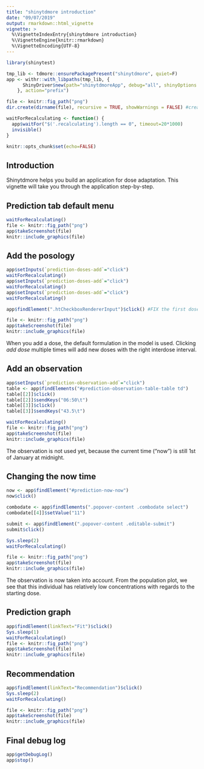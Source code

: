 ```yaml
---
title: "shinytdmore introduction"
date: "09/07/2019"
output: rmarkdown::html_vignette
vignette: >
  %\VignetteIndexEntry{shinytdmore introduction}
  %\VignetteEngine{knitr::rmarkdown}
  %\VignetteEncoding{UTF-8}
---
```

```r
library(shinytest)

tmp_lib <- tdmore::ensurePackagePresent("shinytdmore", quiet=F)
app <- withr::with_libpaths(tmp_lib, {
      ShinyDriver$new(path="shinytdmoreApp", debug="all", shinyOptions = list(test.mode=TRUE))
    }, action="prefix")

file <- knitr::fig_path("png")
dir.create(dirname(file), recursive = TRUE, showWarnings = FALSE) #create dir if not exists yet

waitForRecalculating <- function() {
  app$waitFor("$('.recalculating').length == 0", timeout=20*1000)
  invisible()
}

knitr::opts_chunk$set(echo=FALSE)
```

## Introduction
Shinytdmore helps you build an application for dose adaptation. This vignette will take you through the application step-by-step.

## Prediction tab default menu
```r
waitForRecalculating()
file <- knitr::fig_path("png")
app$takeScreenshot(file)
knitr::include_graphics(file)
```


## Add the posology
```r
app$setInputs(`prediction-doses-add`="click")
waitForRecalculating()
app$setInputs(`prediction-doses-add`="click")
waitForRecalculating()
app$setInputs(`prediction-doses-add`="click")
waitForRecalculating()

app$findElement(".htCheckboxRendererInput")$click() #FIX the first dose

file <- knitr::fig_path("png")
app$takeScreenshot(file)
knitr::include_graphics(file)
```
When you add a dose, the default formulation in the model is used. Clicking *add dose* multiple times will add new doses with the right interdose interval.

## Add an observation
```r
app$setInputs(`prediction-observation-add`="click")
table <- app$findElements("#prediction-observation-table-table td")
table[[2]]$click()
table[[2]]$sendKeys("06:50\t")
table[[3]]$click()
table[[3]]$sendKeys("43.5\t")

waitForRecalculating()
file <- knitr::fig_path("png")
app$takeScreenshot(file)
knitr::include_graphics(file)
```

The observation is not used yet, because the current time ("now") is still 1st of January at midnight.

## Changing the now time
```r
now <- app$findElement("#prediction-now-now")
now$click()

combodate <- app$findElements(".popover-content .combodate select")
combodate[[4]]$setValue("11")

submit <- app$findElement(".popover-content .editable-submit")
submit$click()

Sys.sleep(2)
waitForRecalculating()

file <- knitr::fig_path("png")
app$takeScreenshot(file)
knitr::include_graphics(file)
```

The observation is now taken into account. From the population plot, we see that this individual has relatively low concentrations with regards to the starting dose.

## Prediction graph
```r
app$findElement(linkText="Fit")$click()
Sys.sleep(1)
waitForRecalculating()
file <- knitr::fig_path("png")
app$takeScreenshot(file)
knitr::include_graphics(file)
```

## Recommendation
```r
app$findElement(linkText="Recommendation")$click()
Sys.sleep(2)
waitForRecalculating()

file <- knitr::fig_path("png")
app$takeScreenshot(file)
knitr::include_graphics(file)
```


## Final debug log
```r
app$getDebugLog()
app$stop()
```